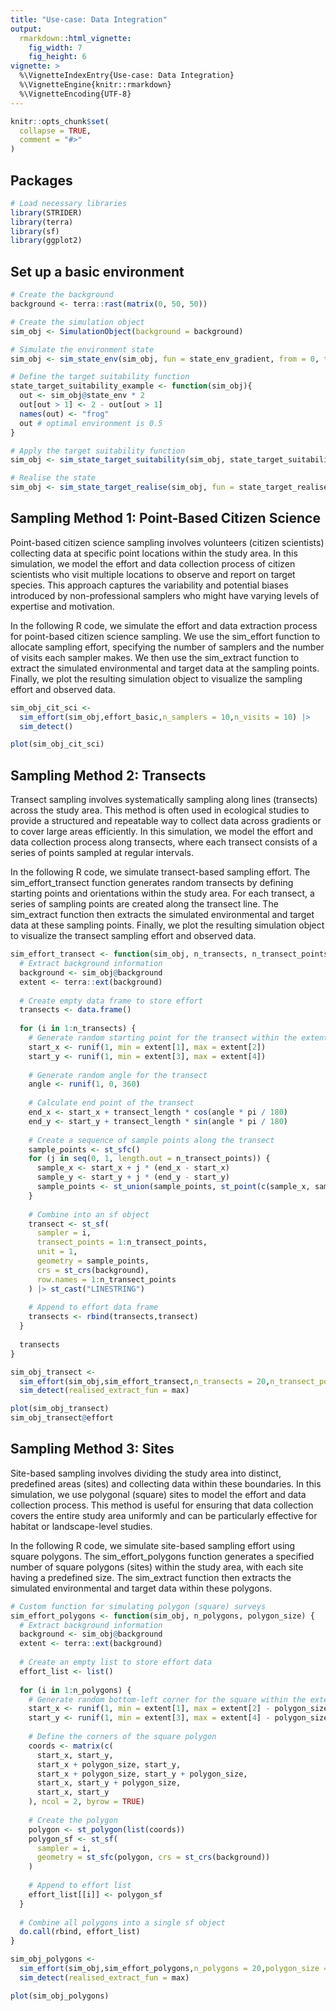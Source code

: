 ```yaml
---
title: "Use-case: Data Integration"
output: 
  rmarkdown::html_vignette:
    fig_width: 7
    fig_height: 6
vignette: >
  %\VignetteIndexEntry{Use-case: Data Integration}
  %\VignetteEngine{knitr::rmarkdown}
  %\VignetteEncoding{UTF-8}
---
```



```r
knitr::opts_chunk$set(
  collapse = TRUE,
  comment = "#>"
)
```

## Packages

```r
# Load necessary libraries
library(STRIDER)
library(terra)
library(sf)
library(ggplot2)
```


## Set up a basic environment

```r
# Create the background
background <- terra::rast(matrix(0, 50, 50))

# Create the simulation object
sim_obj <- SimulationObject(background = background)

# Simulate the environment state
sim_obj <- sim_state_env(sim_obj, fun = state_env_gradient, from = 0, to = 1)

# Define the target suitability function
state_target_suitability_example <- function(sim_obj){ 
  out <- sim_obj@state_env * 2
  out[out > 1] <- 2 - out[out > 1]
  names(out) <- "frog"
  out # optimal environment is 0.5
}

# Apply the target suitability function
sim_obj <- sim_state_target_suitability(sim_obj, state_target_suitability_example)

# Realise the state
sim_obj <- sim_state_target_realise(sim_obj, fun = state_target_realise_binomial)
```


## Sampling Method 1: Point-Based Citizen Science

Point-based citizen science sampling involves volunteers (citizen scientists) collecting data at specific point locations within the study area. In this simulation, we model the effort and data collection process of citizen scientists who visit multiple locations to observe and report on target species. This approach captures the variability and potential biases introduced by non-professional samplers who might have varying levels of expertise and motivation.

In the following R code, we simulate the effort and data extraction process for point-based citizen science sampling. We use the sim_effort function to allocate sampling effort, specifying the number of samplers and the number of visits each sampler makes. We then use the sim_extract function to extract the simulated environmental and target data at the sampling points. Finally, we plot the resulting simulation object to visualize the sampling effort and observed data.

```r
sim_obj_cit_sci <- 
  sim_effort(sim_obj,effort_basic,n_samplers = 10,n_visits = 10) |> 
  sim_detect()

plot(sim_obj_cit_sci)

```


## Sampling Method 2: Transects

Transect sampling involves systematically sampling along lines (transects) across the study area. This method is often used in ecological studies to provide a structured and repeatable way to collect data across gradients or to cover large areas efficiently. In this simulation, we model the effort and data collection process along transects, where each transect consists of a series of points sampled at regular intervals.

In the following R code, we simulate transect-based sampling effort. The sim_effort_transect function generates random transects by defining starting points and orientations within the study area. For each transect, a series of sampling points are created along the transect line. The sim_extract function then extracts the simulated environmental and target data at these sampling points. Finally, we plot the resulting simulation object to visualize the transect sampling effort and observed data.

```r
sim_effort_transect <- function(sim_obj, n_transects, n_transect_points, transect_length) {
  # Extract background information
  background <- sim_obj@background
  extent <- terra::ext(background)
  
  # Create empty data frame to store effort
  transects <- data.frame()
  
  for (i in 1:n_transects) {
    # Generate random starting point for the transect within the extent
    start_x <- runif(1, min = extent[1], max = extent[2])
    start_y <- runif(1, min = extent[3], max = extent[4])
    
    # Generate random angle for the transect
    angle <- runif(1, 0, 360)
    
    # Calculate end point of the transect
    end_x <- start_x + transect_length * cos(angle * pi / 180)
    end_y <- start_y + transect_length * sin(angle * pi / 180)
    
    # Create a sequence of sample points along the transect
    sample_points <- st_sfc()
    for (j in seq(0, 1, length.out = n_transect_points)) {
      sample_x <- start_x + j * (end_x - start_x)
      sample_y <- start_y + j * (end_y - start_y)
      sample_points <- st_union(sample_points, st_point(c(sample_x, sample_y)))
    }
    
    # Combine into an sf object
    transect <- st_sf(
      sampler = i,
      transect_points = 1:n_transect_points,
      unit = 1,
      geometry = sample_points,
      crs = st_crs(background),
      row.names = 1:n_transect_points
    ) |> st_cast("LINESTRING")
    
    # Append to effort data frame
    transects <- rbind(transects,transect)
  }
  
  transects
}

sim_obj_transect <- 
  sim_effort(sim_obj,sim_effort_transect,n_transects = 20,n_transect_points = 2,transect_length = 10) |>
  sim_detect(realised_extract_fun = max)

plot(sim_obj_transect)
sim_obj_transect@effort
```

## Sampling Method 3: Sites

Site-based sampling involves dividing the study area into distinct, predefined areas (sites) and collecting data within these boundaries. In this simulation, we use polygonal (square) sites to model the effort and data collection process. This method is useful for ensuring that data collection covers the entire study area uniformly and can be particularly effective for habitat or landscape-level studies.

In the following R code, we simulate site-based sampling effort using square polygons. The sim_effort_polygons function generates a specified number of square polygons (sites) within the study area, with each site having a predefined size. The sim_extract function then extracts the simulated environmental and target data within these polygons.

```r
# Custom function for simulating polygon (square) surveys
sim_effort_polygons <- function(sim_obj, n_polygons, polygon_size) {
  # Extract background information
  background <- sim_obj@background
  extent <- terra::ext(background)
  
  # Create an empty list to store effort data
  effort_list <- list()
  
  for (i in 1:n_polygons) {
    # Generate random bottom-left corner for the square within the extent
    start_x <- runif(1, min = extent[1], max = extent[2] - polygon_size)
    start_y <- runif(1, min = extent[3], max = extent[4] - polygon_size)
    
    # Define the corners of the square polygon
    coords <- matrix(c(
      start_x, start_y,
      start_x + polygon_size, start_y,
      start_x + polygon_size, start_y + polygon_size,
      start_x, start_y + polygon_size,
      start_x, start_y
    ), ncol = 2, byrow = TRUE)
    
    # Create the polygon
    polygon <- st_polygon(list(coords))
    polygon_sf <- st_sf(
      sampler = i,
      geometry = st_sfc(polygon, crs = st_crs(background))
    )
    
    # Append to effort list
    effort_list[[i]] <- polygon_sf
  }
  
  # Combine all polygons into a single sf object
  do.call(rbind, effort_list)
}

sim_obj_polygons <- 
  sim_effort(sim_obj,sim_effort_polygons,n_polygons = 20,polygon_size = 3) |> 
  sim_detect(realised_extract_fun = max)

plot(sim_obj_polygons)

```
